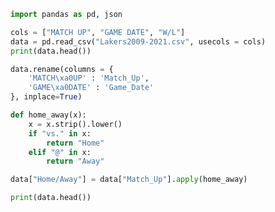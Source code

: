 ```python
import pandas as pd, json

cols = ["MATCH UP", "GAME DATE", "W/L"]
data = pd.read_csv("Lakers2009-2021.csv", usecols = cols)
print(data.head())

data.rename(columns = {
    'MATCH\xa0UP' : 'Match_Up',
    'GAME\xa0DATE' : 'Game_Date'
}, inplace=True)

def home_away(x):
    x = x.strip().lower()
    if "vs." in x:
        return "Home"
    elif "@" in x: 
        return "Away"

data["Home/Away"] = data["Match_Up"].apply(home_away)

print(data.head())
```
